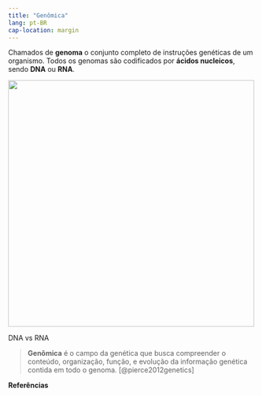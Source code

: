 ```yaml
---
title: "Genômica"
lang: pt-BR
cap-location: margin
---
```


Chamados de **genoma** o conjunto completo de instruções genéticas de um organismo. Todos os genomas são codificados por **ácidos nucleicos**, sendo **DNA** ou **RNA**.

::: {#fig-dna}

![](../images/DNA-vs-RNA.jpg){width=500}

DNA vs RNA

:::

> **Genômica** é o campo da genética que busca compreender o conteúdo, organização, função, e evolução da informação genética contida em todo o genoma. [@pierce2012genetics]



::: {#refs}
**Referências**
:::